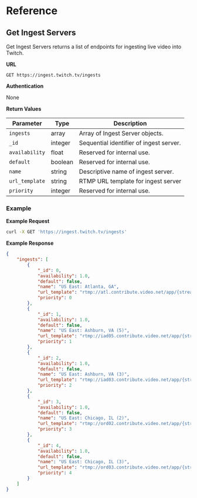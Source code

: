 # Reference

## Get Ingest Servers

Get Ingest Servers returns a list of endpoints for ingesting live video into Twitch.

**URL**

`GET https://ingest.twitch.tv/ingests`

**Authentication**

None

**Return Values**

| Parameter | Type | Description |
| --- | --- | --- |
| `ingests` | array | Array of Ingest Server objects. |
| `_id` | integer | Sequential identifier of ingest server. |
| `availability` | float | Reserved for internal use. |
| `default` | boolean | Reserved for internal use. |
| `name` | string | Descriptive name of ingest server. |
| `url_template` | string | RTMP URL template for ingest server |
| `priority` | integer | Reserved for internal use. |

### Example

**Example Request**

```bash
curl -X GET 'https://ingest.twitch.tv/ingests' 
```

**Example Response**

```json
​​​​​​{
    "ingests": [
        {
            "_id": 0,
            "availability": 1.0,
            "default": false,
            "name": "US East: Atlanta, GA",
            "url_template": "rtmp://atl.contribute.video.net/app/{stream_key}",
            "priority": 0
        },
        {
            "_id": 1,
            "availability": 1.0,
            "default": false,
            "name": "US East: Ashburn, VA (5)",
            "url_template": "rtmp://iad05.contribute.video.net/app/{stream_key}",
            "priority": 1
        },
        {
            "_id": 2,
            "availability": 1.0,
            "default": false,
            "name": "US East: Ashburn, VA (3)",
            "url_template": "rtmp://iad03.contribute.video.net/app/{stream_key}",
            "priority": 2
        },
        {
            "_id": 3,
            "availability": 1.0,
            "default": false,
            "name": "US East: Chicago, IL (2)",
            "url_template": "rtmp://ord02.contribute.video.net/app/{stream_key}",
            "priority": 3
        },
        {
            "_id": 4,
            "availability": 1.0,
            "default": false,
            "name": "US East: Chicago, IL (3)",
            "url_template": "rtmp://ord03.contribute.video.net/app/{stream_key}",
            "priority": 4
        }
    ]
}
```